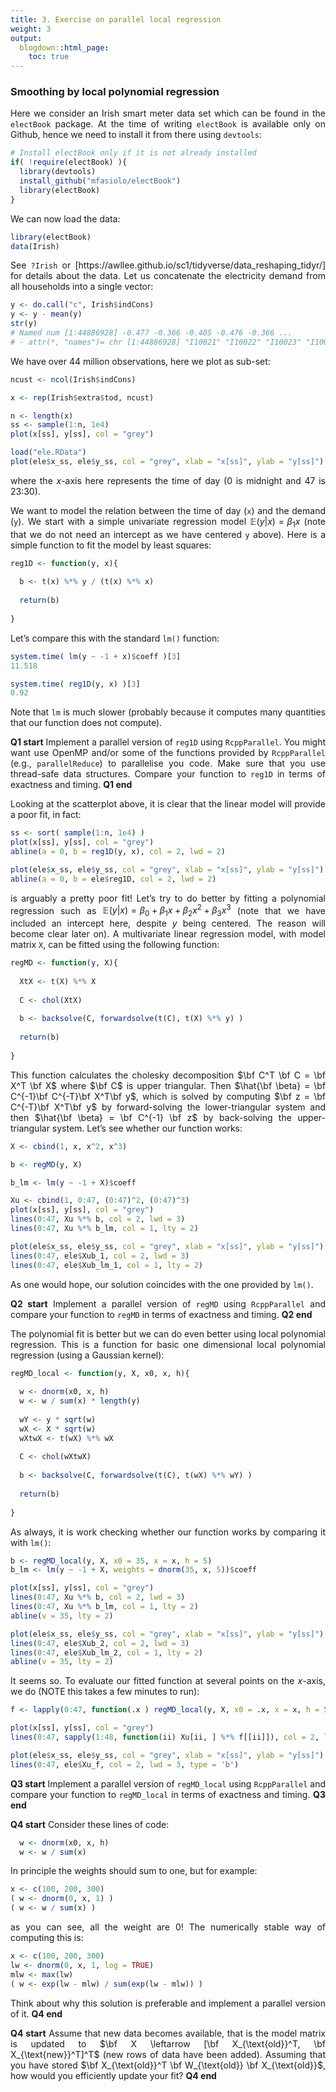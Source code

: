 ```yaml
---
title: 3. Exercise on parallel local regression
weight: 3
output:
  blogdown::html_page:
    toc: true
---
```


<style>
body {
text-align: justify}
</style>

### Smoothing by local polynomial regression

Here we consider an Irish smart meter data set which can be found in the `electBook` package. At the time of writing `electBook` is available only on Github, hence we need to install it from there using `devtools`:
```r
# Install electBook only if it is not already installed
if( !require(electBook) ){
  library(devtools)
  install_github("mfasiolo/electBook")
  library(electBook)
}
```
We can now load the data: 
```r
library(electBook)
data(Irish)
```
See `?Irish` or \url{here}[https://awllee.github.io/sc1/tidyverse/data_reshaping_tidyr/] for details about the data.
Let us concatenate the electricity demand from all households into a single vector:
```r
y <- do.call("c", Irish$indCons)
y <- y - mean(y)
str(y)
# Named num [1:44886928] -0.477 -0.366 -0.405 -0.476 -0.366 ...
# - attr(*, "names")= chr [1:44886928] "I10021" "I10022" "I10023" "I10024" ...
```
We have over 44 million observations, here we plot as sub-set:
```r
ncust <- ncol(Irish$indCons) 

x <- rep(Irish$extra$tod, ncust)

n <- length(x)
ss <- sample(1:n, 1e4)
plot(x[ss], y[ss], col = "grey")
```
```r
load("ele.RData")
plot(ele$x_ss, ele$y_ss, col = "grey", xlab = "x[ss]", ylab = "y[ss]")
```


where the $x$-axis here represents the time of day (0 is midnight and 47 is 23:30).

We want to model the relation between the time of day (`x`) and the demand (`y`). We start with a simple univariate regression model $\mathbb{E}(y|x) = \beta_1 x$ (note that we do not need an intercept as we have centered `y` above). Here is a simple function to fit the model by least squares:
```r
reg1D <- function(y, x){
  
  b <- t(x) %*% y / (t(x) %*% x)  
  
  return(b)
  
}
```
Let's compare this with the standard `lm()` function:
```r
system.time( lm(y ~ -1 + x)$coeff )[3]
11.518 

system.time( reg1D(y, x) )[3]
0.92
```
Note that `lm` is much slower (probably because it computes many quantities that our function does not compute). 

**Q1 start** Implement a parallel version of `reg1D` using `RcppParallel`. You might
want use OpenMP and/or some of the functions provided by `RcppParallel` (e.g., `parallelReduce`) to parallelise you code. Make sure that you use thread-safe data structures. Compare your function to `reg1D` in terms of exactness and timing. **Q1 end**

Looking at the scatterplot above, it is clear that the linear model will provide a poor fit, in fact:
```r
ss <- sort( sample(1:n, 1e4) )
plot(x[ss], y[ss], col = "grey")
abline(a = 0, b = reg1D(y, x), col = 2, lwd = 2)
```
```r
plot(ele$x_ss, ele$y_ss, col = "grey", xlab = "x[ss]", ylab = "y[ss]")
abline(a = 0, b = ele$reg1D, col = 2, lwd = 2)
```
is arguably a pretty poor fit! Let's try to do better by fitting a polynomial regression such as $\mathbb{E}(y|x) = \beta_0 + \beta_1 x + \beta_2 x^2 + \beta_3 x^3$ (note that we have included an intercept here, despite $y$ being centered. The reason will become clear later on). A multivariate linear regression model, with model matrix `X`, can be fitted using the following function:
```r
regMD <- function(y, X){
  
  XtX <- t(X) %*% X
  
  C <- chol(XtX)
  
  b <- backsolve(C, forwardsolve(t(C), t(X) %*% y) )
  
  return(b)
  
}
```
This function calculates the cholesky decomposition $\bf C^T \bf C = \bf X^T \bf X$ where $\bf C$ is upper triangular. Then $\hat{\bf \beta} = \bf C^{-1}\bf C^{-T}\bf X^T\bf y$, which is solved by computing $\bf z = \bf C^{-T}\bf X^T\bf y$ by forward-solving the lower-triangular system and then $\hat{\bf \beta} = \bf C^{-1} \bf z$ by back-solving the upper-triangular system. Let's see whether our function works:
```r
X <- cbind(1, x, x^2, x^3)

b <- regMD(y, X)

b_lm <- lm(y ~ -1 + X)$coeff

Xu <- cbind(1, 0:47, (0:47)^2, (0:47)^3)
plot(x[ss], y[ss], col = "grey")
lines(0:47, Xu %*% b, col = 2, lwd = 3)
lines(0:47, Xu %*% b_lm, col = 1, lty = 2)
```
```r
plot(ele$x_ss, ele$y_ss, col = "grey", xlab = "x[ss]", ylab = "y[ss]")
lines(0:47, ele$Xub_1, col = 2, lwd = 3)
lines(0:47, ele$Xub_lm_1, col = 1, lty = 2)
```
As one would hope, our solution coincides with the one provided by `lm()`.

**Q2 start** Implement a parallel version of `regMD` using `RcppParallel` and compare your function to `regMD` in terms of exactness and timing. **Q2 end**

The polynomial fit is better but we can do even better using local polynomial regression.
This is a function for basic one dimensional local polynomial regression (using a Gaussian kernel):
```r
regMD_local <- function(y, X, x0, x, h){
  
  w <- dnorm(x0, x, h)
  w <- w / sum(x) * length(y)
  
  wY <- y * sqrt(w)
  wX <- X * sqrt(w)
  wXtwX <- t(wX) %*% wX
  
  C <- chol(wXtwX)
  
  b <- backsolve(C, forwardsolve(t(C), t(wX) %*% wY) )
  
  return(b)
  
}
```
As always, it is work checking whether our function works by comparing it with `lm()`:
```r
b <- regMD_local(y, X, x0 = 35, x = x, h = 5)
b_lm <- lm(y ~ -1 + X, weights = dnorm(35, x, 5))$coeff

plot(x[ss], y[ss], col = "grey")
lines(0:47, Xu %*% b, col = 2, lwd = 3)
lines(0:47, Xu %*% b_lm, col = 1, lty = 2)
abline(v = 35, lty = 2)
```
```r
plot(ele$x_ss, ele$y_ss, col = "grey", xlab = "x[ss]", ylab = "y[ss]")
lines(0:47, ele$Xub_2, col = 2, lwd = 3)
lines(0:47, ele$Xub_lm_2, col = 1, lty = 2)
abline(v = 35, lty = 2)
```

It seems so. To evaluate our fitted function at several points on the $x$-axis, we do (NOTE this takes a few minutes to run):
```r
f <- lapply(0:47, function(.x ) regMD_local(y, X, x0 = .x, x = x, h = 5))

plot(x[ss], y[ss], col = "grey")
lines(0:47, sapply(1:48, function(ii) Xu[ii, ] %*% f[[ii]]), col = 2, lwd = 3, type = 'b')
```
```r
plot(ele$x_ss, ele$y_ss, col = "grey", xlab = "x[ss]", ylab = "y[ss]")
lines(0:47, ele$Xu_f, col = 2, lwd = 3, type = 'b')
```



**Q3 start** Implement a parallel version of `regMD_local` using `RcppParallel` and compare your function to `regMD_local` in terms of exactness and timing. **Q3 end**

**Q4 start** Consider these lines of code:
```r
  w <- dnorm(x0, x, h)
  w <- w / sum(x)
```
In principle the weights should sum to one, but for example: 
```r
x <- c(100, 200, 300)
( w <- dnorm(0, x, 1) )
( w <- w / sum(x) ) 
```
as you can see, all the weight are 0! The numerically stable way of computing this is:
```r
x <- c(100, 200, 300)
lw <- dnorm(0, x, 1, log = TRUE)
mlw <- max(lw)
( w <- exp(lw - mlw) / sum(exp(lw - mlw)) ) 
```
Think about why this solution is preferable and implement a parallel version of it.
**Q4 end**

**Q4 start** Assume that new data becomes available, that is the model matrix is updated to $\bf X \leftarrow [\bf X_{\text{old}}^T, \bf X_{\text{new}}^T]^T$ (new rows of data have been added). Assuming that you have stored $\bf X_{\text{old}}^T \bf W_{\text{old}} \bf X_{\text{old}}$, how would you efficiently update your fit? **Q4 end**
